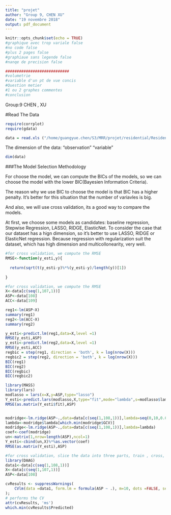 ```yaml
---
title: "projet"
author: "Group 9, CHEN XU"
date: "19 novembre 2018"
output: pdf_document
---
```


```r
knitr::opts_chunk$set(echo = TRUE)
#graphique avec trop variale false
#no code false
#plus 2 pages false
#graphiaue sans legende false
#nanqe de precision false

############################
#volumetrie 
#variable d'un pt de vue concis
#Question metier
#1 ou 2 graphes commentes
#conclusion

```
Group:9
CHEN , XU

#Read The Data
```r
require(corrplot)
require(gdata)

data = read.xls ("/home/guangyue.chen/S3/MRR/projet/residential/Residential-Building-Data-Set.xlsx", sheet = 1, header = TRUE)
```

The dimension of the data: 
"observation" "variable"
```r
dim(data)
```

###The Model Selection Methodology

For choose the model, we can compute the BICs of the models, so we can choose the model with the lower BIC(Bayesien Information Criteria).

The reason why we use BIC to choose the model is that BIC has a higher penalty. It's better for this situation that the number of variavles is big.

And also, we will use cross validation, its a good way to compare the models.

At first, we choose some models as candidates: baseline regression, Stepwise Regression, LASSO, RIDGE, ElasticNet. To consider the case that our dataset has a hign dimension, so it's better to use LASSO, RIDGE or ElasticNet regression. Because regression with  regularization suit the dataset, which has high dimension and multicollonearity, very well.

```r
#for cross validation, we compute the RMSE
RMSE<-function(y_esti,y){
  
  return(sqrt(t(y_esti-y)%*%(y_esti-y)/length(y))[1])
  
}


```

```r
#for cross validation, we compute the RMSE
X<-data[c(seq(1,107,1))]
ASP<-data[108]
ACC<-data[109]

```

```r
reg1<-lm(ASP~X)
summary(reg1)
reg2<-lm(ACC~X)
summary(reg2)
```

```r
y_esti<-predict.lm(reg1,data=X,level =1)
RMSE(y_esti,ASP)
y_esti<-predict.lm(reg2,data=X,level =1)
RMSE(y_esti,ACC)
regbic = step(reg1, direction = 'both', k = log(nrow(X)))
regbic2 = step(reg2, direction = 'both', k = log(nrow(X)))
BIC(reg1)
BIC(reg2)
BIC(regbic)
BIC(regbic2)
```
```r
library(MASS)
library(lars)
modlasso = lars(x=X,y=ASP,type="lasso")
Y_esti<-predict.lars(modlasso,X,type="fit",mode="lambda",s=modlasso$lambda[which.min(modlasso$RSS)-1])
RMSE(as.matrix(Y_esti$fit),ASP)


modridge<-lm.ridge(ASP~.,data=data[c(seq(1,108,1))],lambda=seq(0,10,0.01))
lambda<-modridge$lambda[which.min(modridge$GCV)]
modridge<-lm.ridge(ASP~.,data=data[c(seq(1,108,1))],lambda=lambda)
coef<-coef(modridge)
un<-matrix(1,nrow=length(ASP),ncol=1)
Y_esti<-cbind(un,X)%*%as.vector(coef)
RMSE(as.matrix(Y_esti),ASP)

```

```r
#for cross validation, slice the data into three parts, train , cross, test
library(DAAG)
data1<-data[c(seq(1,108,1))]
X<-data[c(seq(1,107,1))]
ASP<-data[108]

cvResults <- suppressWarnings(
    CVlm(data =data1, form.lm = formula(ASP ~ .), m=10, dots =FALSE, seed=29, plotit=TRUE, printit=TRUE)
); 
# performs the CV
attr(cvResults, 'ms')
which.min(cvResults$Predicted)
```

###
